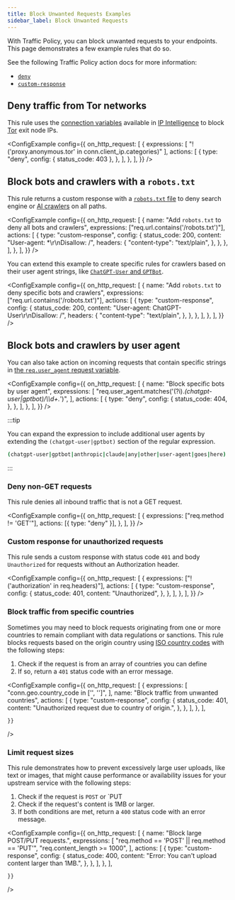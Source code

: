 ```yaml
---
title: Block Unwanted Requests Examples
sidebar_label: Block Unwanted Requests
---
```




With Traffic Policy, you can block unwanted requests to your endpoints. This page demonstrates a few example rules that do so.

See the following Traffic Policy action docs for more information:
- [`deny`](/traffic-policy/actions/deny/)
- [`custom-response`](/traffic-policy/actions/custom-response/)

## Deny traffic from Tor networks

This rule uses the [connection variables](/traffic-policy/variables/connection/) available in [IP Intelligence](/traffic-policy/variables/ip-intel) to block [Tor](https://en.wikipedia.org/wiki/Tor_(network)) exit node IPs.

<ConfigExample
    config={{
        on_http_request: [
            {
                expressions: [
                    "!('proxy.anonymous.tor' in conn.client_ip.categories)"
                ],
                actions: [
                    {
                        type: "deny",
                        config: {
                            status_code: 403
                        },
                    },
                ],
            },
        ],
    }}
/>

## Block bots and crawlers with a `robots.txt`

This rule returns a custom response with a [`robots.txt` file](https://developers.google.com/search/docs/crawling-indexing/robots/intro) to deny search engine or [AI crawlers](https://platform.openai.com/docs/bots/) on all paths.

<ConfigExample
    config={{
        on_http_request: [
            {
                name: "Add `robots.txt` to deny all bots and crawlers",
                expressions: ["req.url.contains('/robots.txt')"],
                actions: [
                    {
                        type: "custom-response",
                        config: {
                            status_code: 200,
                            content: "User-agent: *\r\nDisallow: /",
                            headers: {
                                "content-type": "text/plain",
                            },
                        },
                    },
                ],
            },
        ],
    }}
/>

You can extend this example to create specific rules for crawlers based on their user agent strings, like [`ChatGPT-User` and `GPTBot`](https://platform.openai.com/docs/bots).

<ConfigExample
    config={{
        on_http_request: [
            {
                name: "Add `robots.txt` to deny specific bots and crawlers",
                expressions: ["req.url.contains('/robots.txt')"],
                actions: [
                    {
                        type: "custom-response",
                        config: {
                            status_code: 200,
                            content: "User-agent: ChatGPT-User\\r\\nDisallow: /",
                            headers: {
                                "content-type": "text/plain",
                            },
                        },
                    },
                ],
            },
        ],
    }}
/>

## Block bots and crawlers by user agent

You can also take action on incoming requests that contain specific strings in [the `req.user_agent` request variable](/http/request-headers/#http).

<ConfigExample
    config={{
        on_http_request: [
            {
                name: "Block specific bots by user agent",
                expressions: [
                    "req.user_agent.matches('(?i).*(chatgpt-user|gptbot)/\\\\d+.*')",
                ],
                actions: [
                    {
                        type: "deny",
                        config: {
                            status_code: 404,
                        },
                    },
                ],
            },
        ],
    }}
/>

:::tip

You can expand the expression to include additional user agents by extending the `(chatgpt-user|gptbot)` section of the regular expression.

```bash
(chatgpt-user|gptbot|anthropic|claude|any|other|user-agent|goes|here)
```
:::

### Deny non-GET requests

This rule denies all inbound traffic that is not a GET request.

<ConfigExample
    config={{
        on_http_request: [
            {
                expressions: ["req.method != 'GET'"],
                actions: [{ type: "deny" }],
            },
        ],
    }}
/>

### Custom response for unauthorized requests

This rule sends a custom response with status code `401` and body `Unauthorized` for requests without an Authorization header.

<ConfigExample
    config={{
        on_http_request: [
            {
                expressions: ["!('authorization' in req.headers)"],
                actions: [
                    {
                        type: "custom-response",
                        config: {
                            status_code: 401,
                            content: "Unauthorized",
                        },
                    },
                ],
            },
        ],
    }}
/>

### Block traffic from specific countries

Sometimes you may need to block requests originating from one or more countries to remain compliant with data regulations or sanctions. This rule blocks requests based on the origin country using [ISO country codes](https://en.wikipedia.org/wiki/List_of_ISO_3166_country_codes) with the following steps:

1. Check if the request is from an array of countries you can define
1. If so, return a `401` status code with an error message.

<ConfigExample
    config={{
        on_http_request: [
            {
                expressions: [
                    "conn.geo.country_code in ['<COUNTRY-01>', '<COUNTRY-02>']",
                ],
                name: "Block traffic from unwanted countries",
                actions: [
                    {
                        type: "custom-response",
                        config: {
                            status_code: 401,
                            content: "Unauthorized request due to country of origin.",
                        },
                    },
                ],
            },
        ],
 
    }}
/>

### Limit request sizes

This rule demonstrates how to prevent excessively large user uploads, like text or images, that might cause performance or availability issues for your upstream service with the following steps:

1. Check if the request is `POST` or `PUT
1. Check if the request's content is 1MB or larger.
1. If both conditions are met, return a `400` status code with an error message.

<ConfigExample
    config={{
        on_http_request: [
            {
                name: "Block large POST/PUT requests.",
                expressions: [
                    "req.method == 'POST' || req.method == 'PUT'",
                    "req.content_length >= 1000",
                ],
                actions: [
                    {
                        type: "custom-response",
                        config: {
                            status_code: 400,
                            content: "Error: You can't upload content larger than 1MB.",
                        },
                    },
                ],
            },
        ],
 
    }}
/>
